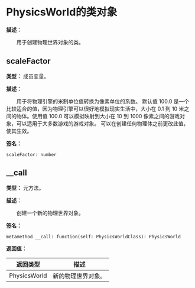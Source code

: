 # PhysicsWorld的类对象

**描述：**

&emsp;&emsp;用于创建物理世界对象的类。

## scaleFactor

**类型：** 成员变量。

**描述：**

&emsp;&emsp;用于将物理引擎的米制单位值转换为像素单位的系数。
默认值 100.0 是一个比较适合的值，因为物理引擎可以很好地模拟现实生活中，大小在 0.1 到 10 米之间的物体。使用值 100.0 可以模拟映射到大小在 10 到 1000 像素之间的游戏对象，可以适用于大多数游戏的游戏对象。
可以在创建任何物理体之前更改此值，使其生效。

**签名：**
```tl
scaleFactor: number
```

## __call

**类型：** 元方法。

**描述：**

&emsp;&emsp;创建一个新的物理世界对象。

**签名：**
```tl
metamethod __call: function(self: PhysicsWorldClass): PhysicsWorld
```

**返回值：**

| 返回类型 | 描述 |
| --- | --- |
| PhysicsWorld | 新的物理世界对象。 |